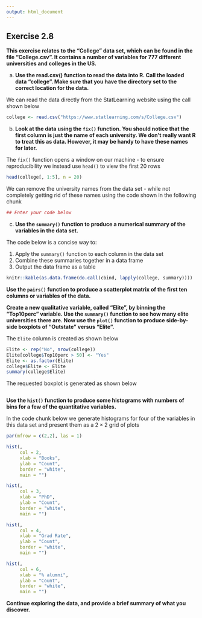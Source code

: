```yaml
---
output: html_document
---
```


## Exercise 2.8

__This exercise relates to the "College" data set, which can be found in the file "College.csv". It contains a number of variables for 777 different universities and colleges in the US.__

a. __Use the read.csv() function to read the data into R. Call the loaded data "college". Make sure that you have the directory set to the correct location for the data.__

We can read the data directly from the StatLearning website using the call shown below

```r
college <- read.csv("https://www.statlearning.com/s/College.csv")
```

b. __Look at the data using the `fix()` function. You should notice that the first column is just the name of each university. We don’t really want R to treat this as data. However, it may be handy to have these names for later.__

The `fix()` function opens a window on our machine - to ensure reproducibility we instead use `head()` to view the first 20 rows

```r
head(college[, 1:5], n = 20)
```

We can remove the university names from the data set - while not completely getting rid of these names using the code shown in the following chunk

```r
## Enter your code below
```

c. __Use the `summary()` function to produce a numerical summary of the variables in the data set.__

The code below is a concise way to:

1. Apply the `summary()` function to each column in the data set
2. Combine these summaries together in a data frame 
3. Output the data frame as a table 

```r
knitr::kable(as.data.frame(do.call(cbind, lapply(college, summary))))
```

__Use the `pairs()` function to produce a scatterplot matrix of the first ten columns or variables of the data.__

<!-- enter your solution here -->

__Create a new qualitative variable, called "Elite", by binning the "Top10perc" variable. Use the `summary()` function to see how many elite universities there are. Now use the `plot()` function to produce side-by-side boxplots of "Outstate" versus "Elite".__

The `Elite` column is created as shown below

```r
Elite <- rep("No", nrow(college))
Elite[college$Top10perc > 50] <- "Yes"
Elite <- as.factor(Elite)
college$Elite <- Elite
summary(college$Elite)
```

The requested boxplot is generated as shown below

```r

```

__Use the `hist()` function to produce some histograms with numbers of bins for a few of the quantitative variables.__

In the code chunk below we generate histograms for four of the variables in this data set and present them as a $2 \times 2$ grid of plots

```r
par(mfrow = c(2,2), las = 1)

hist(, 
     col = 2, 
     xlab = "Books", 
     ylab = "Count",
     border = "white",
     main = "")

hist(, 
     col = 3, 
     xlab = "PhD", 
     ylab = "Count",
     border = "white",
     main = "")

hist(, 
     col = 4, 
     xlab = "Grad Rate", 
     ylab = "Count",
     border = "white",
     main = "")

hist(, 
     col = 6, 
     xlab = "% alumni", 
     ylab = "Count",
     border = "white",
     main = "")
```

__Continue exploring the data, and provide a brief summary of what you discover.__

<!-- Put whatever you want here -->


